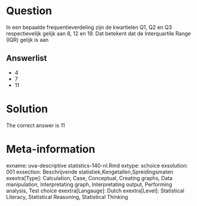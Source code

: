 Question
========

In een bepaalde frequentieverdeling zijn de kwartielen Q1, Q2 en Q3 respectievelijk gelijk aan 8, 12 en 19. Dat betekent dat de Interquartile Range (IQR) gelijk is aan 

Answerlist
----------
* 4
* 7
* 11

Solution
========

The correct answer is  11 

Meta-information
================
exname: uva-descriptive statistics-140-nl.Rmd 
extype: schoice 
exsolution: 001 
exsection: Beschrijvende statistiek,Kengetallen,Spreidingsmaten 
exextra[Type]: Calculation, Case, Conceptual, Creating graphs, Data manipulation, Interpretating graph, Interpretating output, Performing analysis, Test choice 
exextra[Langauge]: Dutch 
exextra[Level]: Statistical Literacy, Statistical Reasoning, Statistical Thinking 
